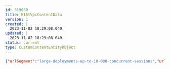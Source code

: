 ---
id: 819650
title: K15tVpcContentData
version: 1
created: |
  2023-11-02 18:29:08.040
updated: |
  2023-11-02 18:29:08.040
status: current
type: CustomContentEntityObject
---

```json
{"urlSegment":"large-deployments-up-to-10-000-concurrent-sessions","urlSegmentIsAutoGenerated":1}
```
